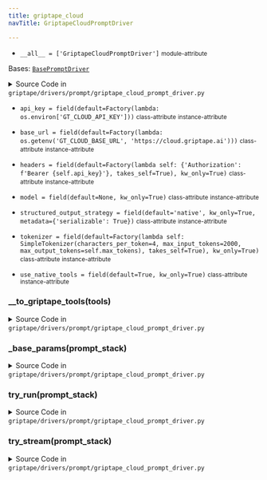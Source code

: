 ```yaml
---
title: griptape_cloud
navTitle: GriptapeCloudPromptDriver

---
```


-   `__all__ = ['GriptapeCloudPromptDriver']` <small>module-attribute</small>  <span id="griptape.drivers.prompt.griptape_cloud.__all__"></span> 

<span id="griptape.drivers.prompt.griptape_cloud.GriptapeCloudPromptDriver"></span>

Bases:
 [`BasePromptDriver`](./#griptape.drivers.prompt.BasePromptDriver "BasePromptDriver (griptape.drivers.prompt.BasePromptDriver)")

<details><summary>Source Code in <code>griptape&#47;drivers&#47;prompt&#47;griptape_cloud_prompt_driver.py</code></summary>

```python
@define
class GriptapeCloudPromptDriver(BasePromptDriver):
    model: Optional[str] = field(default=None, kw_only=True)
    base_url: str = field(
        default=Factory(lambda: os.getenv("GT_CLOUD_BASE_URL", "https://cloud.griptape.ai")),
    )
    api_key: str = field(default=Factory(lambda: os.environ["GT_CLOUD_API_KEY"]))
    headers: dict = field(
        default=Factory(lambda self: {"Authorization": f"Bearer {self.api_key}"}, takes_self=True), kw_only=True
    )
    tokenizer: BaseTokenizer = field(
        default=Factory(
            lambda self: SimpleTokenizer(
                characters_per_token=4,
                max_input_tokens=2000,
                max_output_tokens=self.max_tokens,
            ),
            takes_self=True,
        ),
        kw_only=True,
    )
    use_native_tools: bool = field(default=True, kw_only=True)
    structured_output_strategy: StructuredOutputStrategy = field(
        default="native", kw_only=True, metadata={"serializable": True}
    )

    @observable
    def try_run(self, prompt_stack: PromptStack) -> Message:
        url = griptape_cloud_url(self.base_url, "api/chat/messages")

        params = self._base_params(prompt_stack)
        logger.debug(params)
        response = requests.post(url, headers=self.headers, json=params)
        response.raise_for_status()
        response_json = response.json()
        logger.debug(response_json)

        return Message.from_dict(response_json)

    @observable
    def try_stream(self, prompt_stack: PromptStack) -> Iterator[DeltaMessage]:
        url = griptape_cloud_url(self.base_url, "api/chat/messages/stream")
        params = self._base_params(prompt_stack)
        logger.debug(params)
        with requests.post(url, headers=self.headers, json=params, stream=True) as response:
            response.raise_for_status()
            for line in response.iter_lines():
                if line:
                    decoded_line = line.decode("utf-8")
                    if decoded_line.startswith("data:"):
                        delta_message_payload = decoded_line.removeprefix("data:").strip()
                        logger.debug(delta_message_payload)
                        yield DeltaMessage.from_json(delta_message_payload)

    def _base_params(self, prompt_stack: PromptStack) -> dict:
        return {
            "messages": prompt_stack.to_dict()["messages"],
            "tools": self.__to_griptape_tools(prompt_stack.tools),
            **({"output_schema": prompt_stack.to_output_json_schema()} if prompt_stack.output_schema else {}),
            "driver_configuration": {
                **({"model": self.model} if self.model else {}),
                "max_tokens": self.max_tokens,
                "use_native_tools": self.use_native_tools,
                "temperature": self.temperature,
                "structured_output_strategy": self.structured_output_strategy,
                "extra_params": self.extra_params,
            },
        }

    def __to_griptape_tools(self, tools: list[BaseTool]) -> list[dict]:
        return [
            {
                "name": tool.name,
                "activities": [
                    {
                        "name": activity.__name__,
                        "description": tool.activity_description(activity),
                        "json_schema": tool.to_activity_json_schema(activity, "Schema"),
                    }
                    for activity in tool.activities()
                ],
            }
            for tool in tools
        ]
```

</details>

-   `api_key = field(default=Factory(lambda: os.environ['GT_CLOUD_API_KEY']))` <small>class-attribute</small> <small>instance-attribute</small>  <span id="griptape.drivers.prompt.griptape_cloud.GriptapeCloudPromptDriver.api_key"></span> 

-   `base_url = field(default=Factory(lambda: os.getenv('GT_CLOUD_BASE_URL', 'https://cloud.griptape.ai')))` <small>class-attribute</small> <small>instance-attribute</small>  <span id="griptape.drivers.prompt.griptape_cloud.GriptapeCloudPromptDriver.base_url"></span> 

-   `headers = field(default=Factory(lambda self: {'Authorization': f'Bearer {self.api_key}'}, takes_self=True), kw_only=True)` <small>class-attribute</small> <small>instance-attribute</small>  <span id="griptape.drivers.prompt.griptape_cloud.GriptapeCloudPromptDriver.headers"></span> 

-   `model = field(default=None, kw_only=True)` <small>class-attribute</small> <small>instance-attribute</small>  <span id="griptape.drivers.prompt.griptape_cloud.GriptapeCloudPromptDriver.model"></span> 

-   `structured_output_strategy = field(default='native', kw_only=True, metadata={'serializable': True})` <small>class-attribute</small> <small>instance-attribute</small>  <span id="griptape.drivers.prompt.griptape_cloud.GriptapeCloudPromptDriver.structured_output_strategy"></span> 

-   `tokenizer = field(default=Factory(lambda self: SimpleTokenizer(characters_per_token=4, max_input_tokens=2000, max_output_tokens=self.max_tokens), takes_self=True), kw_only=True)` <small>class-attribute</small> <small>instance-attribute</small>  <span id="griptape.drivers.prompt.griptape_cloud.GriptapeCloudPromptDriver.tokenizer"></span> 

-   `use_native_tools = field(default=True, kw_only=True)` <small>class-attribute</small> <small>instance-attribute</small>  <span id="griptape.drivers.prompt.griptape_cloud.GriptapeCloudPromptDriver.use_native_tools"></span> 

<span id="griptape.drivers.prompt.griptape_cloud.GriptapeCloudPromptDriver.__to_griptape_tools"></span>

### \_\_to_griptape_tools(tools)

<details><summary>Source Code in <code>griptape&#47;drivers&#47;prompt&#47;griptape_cloud_prompt_driver.py</code></summary>

```python
def __to_griptape_tools(self, tools: list[BaseTool]) -> list[dict]:
    return [
        {
            "name": tool.name,
            "activities": [
                {
                    "name": activity.__name__,
                    "description": tool.activity_description(activity),
                    "json_schema": tool.to_activity_json_schema(activity, "Schema"),
                }
                for activity in tool.activities()
            ],
        }
        for tool in tools
    ]
```

</details>

<span id="griptape.drivers.prompt.griptape_cloud.GriptapeCloudPromptDriver._base_params"></span>

### \_base_params(prompt_stack)

<details><summary>Source Code in <code>griptape&#47;drivers&#47;prompt&#47;griptape_cloud_prompt_driver.py</code></summary>

```python
def _base_params(self, prompt_stack: PromptStack) -> dict:
    return {
        "messages": prompt_stack.to_dict()["messages"],
        "tools": self.__to_griptape_tools(prompt_stack.tools),
        **({"output_schema": prompt_stack.to_output_json_schema()} if prompt_stack.output_schema else {}),
        "driver_configuration": {
            **({"model": self.model} if self.model else {}),
            "max_tokens": self.max_tokens,
            "use_native_tools": self.use_native_tools,
            "temperature": self.temperature,
            "structured_output_strategy": self.structured_output_strategy,
            "extra_params": self.extra_params,
        },
    }
```

</details>

<span id="griptape.drivers.prompt.griptape_cloud.GriptapeCloudPromptDriver.try_run"></span>

### try_run(prompt_stack)

<details><summary>Source Code in <code>griptape&#47;drivers&#47;prompt&#47;griptape_cloud_prompt_driver.py</code></summary>

```python
@observable
def try_run(self, prompt_stack: PromptStack) -> Message:
    url = griptape_cloud_url(self.base_url, "api/chat/messages")

    params = self._base_params(prompt_stack)
    logger.debug(params)
    response = requests.post(url, headers=self.headers, json=params)
    response.raise_for_status()
    response_json = response.json()
    logger.debug(response_json)

    return Message.from_dict(response_json)
```

</details>

<span id="griptape.drivers.prompt.griptape_cloud.GriptapeCloudPromptDriver.try_stream"></span>

### try_stream(prompt_stack)

<details><summary>Source Code in <code>griptape&#47;drivers&#47;prompt&#47;griptape_cloud_prompt_driver.py</code></summary>

```python
@observable
def try_stream(self, prompt_stack: PromptStack) -> Iterator[DeltaMessage]:
    url = griptape_cloud_url(self.base_url, "api/chat/messages/stream")
    params = self._base_params(prompt_stack)
    logger.debug(params)
    with requests.post(url, headers=self.headers, json=params, stream=True) as response:
        response.raise_for_status()
        for line in response.iter_lines():
            if line:
                decoded_line = line.decode("utf-8")
                if decoded_line.startswith("data:"):
                    delta_message_payload = decoded_line.removeprefix("data:").strip()
                    logger.debug(delta_message_payload)
                    yield DeltaMessage.from_json(delta_message_payload)
```

</details>
